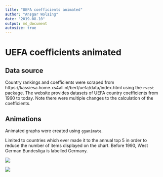 ```yaml
---
title: "UEFA coefficients animated"
author: "Ansgar Wolsing"
date: "2019-08-10"
output: md_document
autosize: true
---
```


# UEFA coefficients animated

## Data source

Country rankings and coefficients were scraped from https://kassiesa.home.xs4all.nl/bert/uefa/data/index.html using the ``rvest`` package. The website provides datasets of UEFA country coefficients from 1960 to today. Note there were multiple changes to the calculation of the coefficients.

## Animations

Animated graphs were created using ``gganimate``.

Limited to countries which ever made it to the annual top 5 in order to reduce the number of items displayed on the chart. Before 1990, West German Bundesliga is labelled Germany.

![](output/uefa_coefficients_ranks.gif)


![](output/uefa_coefficients_top10.gif)

